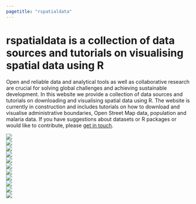 ```yaml
---
pagetitle: "rspatialdata"
---
```


# **rspatialdata** is a collection of data sources and tutorials on visualising spatial data using R


Open and reliable data and analytical tools as well as collaborative research are crucial for solving global challenges and achieving sustainable development. In this website we provide a collection of data sources and tutorials on downloading and visualising spatial data using R.
The website is currently in construction and includes tutorials on how to download and visualise administrative boundaries, Open Street Map data, population and malaria data. If you have suggestions about datasets or R packages or would like to contribute, please [get in touch](contributors.html).

<div class="icon-grid">
  <div class="row">
  <div class="col-sm-1"></div>
  <div class="col-sm-2">
  <a href="admin_boundaries.html"><img src="figures/admin_boundaries.jpg"></a>
  </div>
  <div class="col-sm-2">
  <a href="osm.html"><img src="figures/osm.jpg"></a>
  </div>
  <div class="col-sm-2">
  <a href="population.html"><img src="figures/population.jpg"></a>
  </div>
  <div class="col-sm-2">
  <a href="elevation.html"><img src="figures/elevation.jpg"></a>
  </div>
  <div class="col-sm-2">
  <a href="temperature.html"><img src="figures/temperature.jpg"></a>
  </div>
  <div class="col-sm-1"></div>
  </div>
  <div class="row">
  <div class="col-sm-2">
  <a href="rainfall.html"><img src="figures/rainfall.jpg"></a>
  </div>
  <div class="col-sm-2">
  <a href="humidity.html"><img src="figures/humidity.jpg"></a>
  </div>
  <div class="col-sm-2">
  <a href="vegetation.html"><img src="figures/vegetation.jpg"></a>
  </div>
  <div class="col-sm-2">
  <a href=#><img src="figures/land_cover.jpg"></a>
  </div>
  <div class="col-sm-2">
  <a href="dhs.html"><img src="figures/dhs.jpg"></a>
  </div>
  <div class="col-sm-2">
  <a href="malaria.html"><img src="figures/malaria.jpg"></a>
  </div>
  </div>
</div>